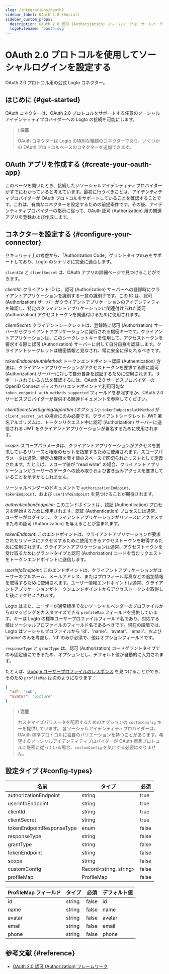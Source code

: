 ```yaml
---
slug: /integrations/oauth2
sidebar_label: OAuth 2.0 (Social)
sidebar_custom_props:
  description: OAuth 2.0 認可 (Authorization) フレームワークは、サードパーティアプリケーションが HTTP サービスへの限定的なアクセスを取得できるようにします。
  logoFilename: 'oauth.svg'
---
```



# OAuth 2.0 プロトコルを使用してソーシャルログインを設定する

OAuth 2.0 プロトコル用の公式 Logto コネクター。

<GuideTip />

## はじめに \{#get-started}

OAuth コネクターは、OAuth 2.0 プロトコルをサポートする任意のソーシャルアイデンティティプロバイダーへの Logto の接続を可能にします。

> ℹ️ **注意**
>
> OAuth コネクターは Logto の特別な種類のコネクターであり、いくつかの OAuth プロトコルベースのコネクターを追加できます。

## OAuth アプリを作成する \{#create-your-oauth-app}

このページを開いたとき、接続したいソーシャルアイデンティティプロバイダーがすでにわかっていると考えています。最初に行うべきことは、アイデンティティプロバイダーが OAuth プロトコルをサポートしていることを確認することです。これは、有効なコネクターを設定するための前提条件です。その後、アイデンティティプロバイダーの指示に従って、OAuth 認可 (Authorization) 用の関連アプリを登録および作成します。

## コネクターを設定する \{#configure-your-connector}

セキュリティ上の考慮から、「Authorization Code」グラントタイプのみをサポートしており、Logto のシナリオに完全に適合します。

`clientId` と `clientSecret` は、OAuth アプリの詳細ページで見つけることができます。

_clientId_: クライアント ID は、認可 (Authorization) サーバーへの登録時にクライアントアプリケーションを識別する一意の識別子です。この ID は、認可 (Authorization) サーバーがクライアントアプリケーションのアイデンティティを確認し、特定のクライアントアプリケーションに関連付けられた認可 (Authorization) アクセストークンを関連付けるために使用されます。

_clientSecret_: クライアントシークレットは、登録時に認可 (Authorization) サーバーからクライアントアプリケーションに発行される機密キーです。クライアントアプリケーションは、このシークレットキーを使用して、アクセストークンを要求する際に認可 (Authorization) サーバーに対して自分自身を認証します。クライアントシークレットは機密情報と見なされ、常に安全に保たれるべきです。

_tokenEndpointAuthMethod_: トークンエンドポイント認証 (Authentication) 方法は、クライアントアプリケーションがアクセストークンを要求する際に認可 (Authorization) サーバーに対して自分自身を認証するために使用されます。サポートされている方法を確認するには、OAuth 2.0 サービスプロバイダーの OpenID Connect ディスカバリエンドポイントで利用可能な `token_endpoint_auth_methods_supported` フィールドを参照するか、OAuth 2.0 サービスプロバイダーが提供する関連ドキュメントを参照してください。

_clientSecretJwtSigningAlgorithm (オプション)_: `tokenEndpointAuthMethod` が `client_secret_jwt` の場合にのみ必要です。クライアントシークレット JWT 署名アルゴリズムは、トークンリクエスト中に認可 (Authorization) サーバーに送信される JWT をクライアントアプリケーションが署名するために使用されます。

_scope_: スコープパラメータは、クライアントアプリケーションがアクセスを要求しているリソースと権限のセットを指定するために使用されます。スコープパラメータは通常、特定の権限を表す値のスペースで区切られたリストとして定義されます。たとえば、スコープ値が "read write" の場合、クライアントアプリケーションがユーザーのデータへの読み取りおよび書き込みアクセスを要求していることを示すかもしれません。

ソーシャルベンダーのドキュメントで `authorizationEndpoint`、`tokenEndpoint`、および `userInfoEndpoint` を見つけることが期待されます。

_authenticationEndpoint_: このエンドポイントは、認証 (Authentication) プロセスを開始するために使用されます。認証 (Authentication) プロセスには通常、ユーザーがログインし、クライアントアプリケーションがリソースにアクセスするための認可 (Authorization) を与えることが含まれます。

_tokenEndpoint_: このエンドポイントは、クライアントアプリケーションが要求されたリソースにアクセスするために使用できるアクセストークンを取得するために使用されます。クライアントアプリケーションは通常、アクセストークンを受け取るためにグラントタイプと認可 (Authorization) コードを含むリクエストをトークンエンドポイントに送信します。

_userInfoEndpoint_: このエンドポイントは、クライアントアプリケーションがユーザーのフルネーム、メールアドレス、またはプロフィール写真などの追加情報を取得するために使用されます。ユーザー情報エンドポイントは通常、クライアントアプリケーションがトークンエンドポイントからアクセストークンを取得した後にアクセスされます。

Logto はまた、ユーザーが通常標準でないソーシャルベンダーのプロファイルからのマッピングをカスタマイズできる `profileMap` フィールドを提供しています。キーは Logto の標準ユーザープロファイルフィールド名であり、対応する値はソーシャルプロファイルのフィールド名であるべきです。現在の段階では、Logto はソーシャルプロファイルから 'id'、'name'、'avatar'、'email'、および 'phone' のみを考慮し、'id' のみが必須で、他はオプションフィールドです。

`responseType` と `grantType` は、認可 (Authorization) コードグラントタイプでのみ固定値にできるため、オプションとし、デフォルト値が自動的に入力されます。

たとえば、[Google ユーザープロファイルのレスポンス](https://developers.google.com/identity/openid-connect/openid-connect#an-id-tokens-payload) を見つけることができ、そのため `profileMap` は次のようになります：

```json
{
  "id": "sub",
  "avatar": "picture"
}
```

> ℹ️ **注意**
>
> カスタマイズパラメータを配置するためのオプションの `customConfig` キーを提供しています。
> 各ソーシャルアイデンティティプロバイダーは、OAuth 標準プロトコルに独自のバリエーションを持つことがあります。希望するソーシャルアイデンティティプロバイダーが OAuth 標準プロトコルに厳密に従っている場合、`customConfig` を気にする必要はありません。

## 設定タイプ \{#config-types}

| 名前                      | タイプ                  | 必須  |
| ------------------------- | ----------------------- | ----- |
| authorizationEndpoint     | string                  | true  |
| userInfoEndpoint          | string                  | true  |
| clientId                  | string                  | true  |
| clientSecret              | string                  | true  |
| tokenEndpointResponseType | enum                    | false |
| responseType              | string                  | false |
| grantType                 | string                  | false |
| tokenEndpoint             | string                  | false |
| scope                     | string                  | false |
| customConfig              | Record\<string, string> | false |
| profileMap                | ProfileMap              | false |

| ProfileMap フィールド | タイプ | 必須  | デフォルト値 |
| --------------------- | ------ | ----- | ------------ |
| id                    | string | false | id           |
| name                  | string | false | name         |
| avatar                | string | false | avatar       |
| email                 | string | false | email        |
| phone                 | string | false | phone        |

## 参考文献 \{#reference}

- [OAuth 2.0 認可 (Authorization) フレームワーク](https://www.rfc-editor.org/rfc/rfc6749)
